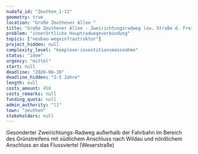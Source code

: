 ```yaml
---
nudafa_id: "Zeuthen_1-11"
geometry: true
location: "Große Zeuthener Allee "
title: "Große Zeuthener Allee - Zweirichtungsradweg (zw. Straße d. Freiheit u. Gemeindegrenze Wildau)"
problem: "innerörtliche Hauptradwegeverbindung"
topics: ["neubau-wegeinfrastruktur"]
project_hidden: null
complexity_level: "komplexe-investitionsmassnahme"
status: "idee"
urgency: "mittel"
start: null
deadline: "2026-06-30"
deadline_hidden: "2-5 Jahre"
length: null
costs_amount: 450
costs_remarks: null
funding_quota: null
admin_authority: "[]"
town: "zeuthen"
stakeholders: null
---
```

Gesonderter Zweirichtungs-Radweg außerhalb der Fahrbahn im Bereich des Grünstreifens mit südlichem Anschluss nach Wildau und nördlichem Anschluss an das Flussviertel (Weserstraße)
